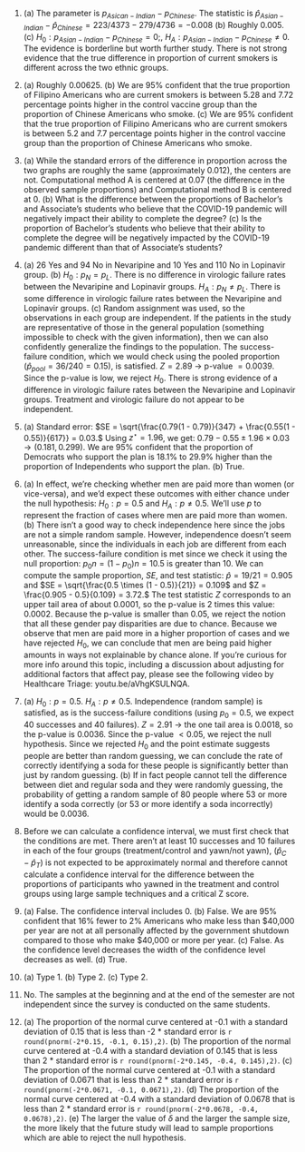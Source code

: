 1. \(a) The parameter is $p_{Asican-Indian} - p_{Chinese}.$  The statistic is $\hat{p}_{Asian-Indian} - \hat{p}_{Chinese} = 223/4373 - 279/4736 = -0.008$ (b) Roughly 0.005. (c) $H_0: p_{Asian-Indian} - p_{Chinese} = 0;$, $H_A: p_{Asian-Indian} - p_{Chinese} \ne 0.$  The evidence is borderline but worth further study. There is not strong evidence that the true difference in proportion of current smokers is different across the two ethnic groups.

1. \(a) Roughly 0.00625. (b) We are 95% confident that the true proportion of Filipino Americans who are current smokers is between 5.28 and 7.72 percentage points higher in the control vaccine group than the proportion of Chinese Americans who smoke. (c) We are 95% confident that the true proportion of Filipino Americans who are current smokers is between 5.2 and 7.7 percentage points higher in the control vaccine group than the proportion of Chinese Americans who smoke.

1. \(a) While the standard errors of the difference in proportion across the two graphs are roughly the same (approximately 0.012), the centers are not. Computational method A is centered at 0.07 (the difference in the observed sample proportions) and Computational method B is centered at 0. (b) What is the difference between the proportions of Bachelor's and Associate's students who believe that the COVID-19 pandemic will negatively impact their ability to complete the degree? (c) Is the proportion of Bachelor's students who believe that their ability to complete the degree will be negatively impacted by the COVID-19 pandemic different than that of Associate's students?

1. \(a) 26 Yes and 94 No in Nevaripine and 10 Yes and 110 No in Lopinavir group. (b) $H_0: p_N = p_L$. There is no difference in virologic failure rates between the Nevaripine and Lopinavir groups. $H_A: p_N \ne p_L$. There is some difference in virologic failure rates between the Nevaripine and Lopinavir groups. (c) Random assignment was used, so the observations in each group are independent. If the patients in the study are representative of those in the general population (something impossible to check with the given information), then we can also confidently generalize the findings to the population. The success-failure condition, which we would check using the pooled proportion ($\hat{p}_{pool} = 36/240 = 0.15$), is satisfied. $Z = 2.89$ $\to$ p-value $=0.0039$. Since the p-value is low, we reject $H_0$. There is strong evidence of a difference in virologic failure rates between the Nevaripine and Lopinavir groups. Treatment and virologic failure do not appear to be independent.

1. \(a) Standard error: $SE = \sqrt{\frac{0.79(1 - 0.79)}{347} + \frac{0.55(1 - 0.55)}{617}} = 0.03.$ Using $z^{\star} = 1.96$, we get: $0.79 - 0.55 \pm 1.96 \times 0.03 \to (0.181, 0.299).$ We are 95% confident that the proportion of Democrats who support the plan is 18.1% to 29.9% higher than the proportion of Independents who support the plan. (b) True.

1. \(a) In effect, we're checking whether men are paid more than women (or vice-versa), and we'd expect these outcomes with either chance under the null hypothesis: $H_0: p = 0.5$ and $H_A: p \neq 0.5.$ We'll use $p$ to represent the fraction of cases where men are paid more than women. (b) There isn't a good way to check independence here since the jobs are not a simple random sample. However, independence doesn't seem unreasonable, since the individuals in each job are different from each other. The success-failure condition is met since we check it using the null proportion: $p_0 n = (1 - p_0) n = 10.5$ is greater than 10. We can compute the sample proportion, $SE$, and test statistic: $\hat{p} = 19 / 21 = 0.905$ and $SE = \sqrt{\frac{0.5 \times (1 - 0.5)}{21}} = 0.109$ and $Z = \frac{0.905 - 0.5}{0.109} = 3.72.$ The test statistic $Z$ corresponds to an upper tail area of about 0.0001, so the p-value is 2 times this value: 0.0002. Because the p-value is smaller than 0.05, we reject the notion that all these gender pay disparities are due to chance. Because we observe that men are paid more in a higher proportion of cases and we have rejected $H_0$, we can conclude that men are being paid higher amounts in ways not explainable by chance alone. If you're curious for more info around this topic, including a discussion about adjusting for additional factors that affect pay, please see the following video by Healthcare Triage: youtu.be/aVhgKSULNQA.

1. \(a) $H_0: p = 0.5$. $H_A: p \neq 0.5$. Independence (random sample) is satisfied, as is the success-failure conditions (using $p_0 = 0.5$, we expect 40 successes and 40 failures). $Z = 2.91$ $\to$ the one tail area is 0.0018, so the p-value is 0.0036. Since the p-value $< 0.05$, we reject the null hypothesis. Since we rejected $H_0$ and the point estimate suggests people are better than random guessing, we can conclude the rate of correctly identifying a soda for these people is significantly better than just by random guessing. (b) If in fact people cannot tell the difference between diet and regular soda and they were randomly guessing, the probability of getting a random sample of 80 people where 53 or more identify a soda correctly (or 53 or more identify a soda incorrectly) would be 0.0036.

1. Before we can calculate a confidence interval, we must first check that the conditions are met. There aren't at least 10 successes and 10 failures in each of the four groups (treatment/control and yawn/not yawn), $(\hat{p}_C - \hat{p}_T)$ is not expected to be approximately normal and therefore cannot calculate a confidence interval for the difference between the proportions of participants who yawned in the treatment and control groups using large sample techniques and a critical Z score.

1. \(a) False. The confidence interval includes 0. (b) False. We are 95% confident that 16% fewer to 2% Americans who make less than \$40,000 per year are not at all personally affected by the government shutdown compared to those who make \$40,000 or more per year. (c) False. As the confidence level decreases the width of the confidence level decreases as well. (d) True.

1. \(a) Type 1. (b) Type 2. (c) Type 2.

1. No. The samples at the beginning and at the end of the semester are not independent since the survey is conducted on the same students.

1. \(a) The proportion of the normal curve centered at -0.1 with a standard deviation of 0.15 that is less than -2 * standard error is `r round(pnorm(-2*0.15, -0.1, 0.15),2)`. (b) The proportion of the normal curve centered at -0.4 with a standard deviation of 0.145 that is less than 2 * standard error is `r round(pnorm(-2*0.145, -0.4, 0.145),2)`. (c) The proportion of the normal curve centered at -0.1 with a standard deviation of 0.0671 that is less than 2 * standard error is `r round(pnorm(-2*0.0671, -0.1, 0.0671),2)`. (d) The proportion of the normal curve centered at -0.4 with a standard deviation of 0.0678 that is less than 2 * standard error is `r round(pnorm(-2*0.0678, -0.4, 0.0678),2)`. (e) The larger the value of $\delta$ and the larger the sample size, the more likely that the future study will lead to sample proportions which are able to reject the null hypothesis.
